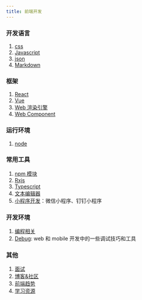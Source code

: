 ```yaml
---
title: 前端开发
---
```


### 开发语言

1. [css](./frontend/css)
2. [Javascript](./frontend/Javascript)
3. [json](./frontend/json.mdx)
4. [Markdown](./frontend/Markdown.mdx)

### 框架

1. [React](./frontend/React)
2. [Vue](./frontend/Vue)
3. [Web 渲染引擎](./frontend/web-render)
4. [Web Component](./frontend/Javascript/web-framework/web-component.mdx)

### 运行环境

1. [node](./frontend/node)

### 常用工具

1. [npm 模块](./frontend/npm/React_Router.mdx)
2. [Rxjs](./frontend/Rxjs.mdx)
3. [Typescript](./frontend/Typescript.mdx)
4. [文本编辑器](./frontend/text-editor.mdx)
5. [小程序开发](./frontend/webapp.mdx)：微信小程序、钉钉小程序

### 开发环境

1. [编程相关](./frontend/code)
2. [Debug](./frontend/Debug.mdx): web 和 mobile 开发中的一些调试技巧和工具

### 其他

1. [面试](./frontend/Interview.mdx)
2. [博客&社区](./frontend/blog.mdx)
3. [前端趋势](./frontend/Trend.mdx)
4. [学习资源](./frontend/learn.mdx)
